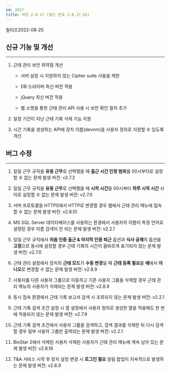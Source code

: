 ```yaml
---
id: 2817
title: 버전 2.8.17 (빌드 번호 2.8.17.62)
---
```


릴리즈<Separator/>2022-08-25

## 신규 기능 및 개선

---

1. 근태 관리 보안 취약점 개선

    * 서버 설정 시 지원하지 않는 Cipher suite 사용을 제한

    * DB 드라이버 최신 버전 적용

    * jQuery 최신 버전 적용

    * 웹 소켓을 통한 근태 관리 API 사용 시 보안 확인 절차 추가

1. 일정 기간이 지난 근태 기록 삭제 기능 지원

1. 시간 기록을 생성하는 API에 장치 이름(devnm)을 사용자 정의로 지정할 수 있도록 개선

## 버그 수정

---

<BugLists>

1. 일일 근무 규칙을 **유동 근무**로 선택했을 때 **출근 시간 인정 범위**를 00시부터로 설정할 수 없는 문제 <Badge>발생 버전: v2.7.2</Badge>

1. 일일 근무 규칙을 **유동 근무**로 선택했을 때 **시작 시간**을 00시부터 **하루 시작 시간** 사이로 설정할 수 없는 문제 <Badge>발생 버전: v2.7.0</Badge>

1. 서버 프로토콜을 HTTPS에서 HTTP로 변경할 경우 웹에서 근태 관리 메뉴에 접속할 수 없는 문제 <Badge>발생 버전: v2.8.10</Badge>

1. MS SQL Server 데이터베이스를 사용하는 환경에서 사용자의 이름이 특정 언어로 설정된 경우 이름 검색이 안 되는 문제 <Badge>발생 버전: v2.2.1</Badge>

1. 일일 근무 규칙에서 **처음 인증 출근 & 마지막 인증 퇴근** 옵션과 **식사 공제**의 옵션을 **고정**으로 동시에 설정할 경우 근태 기록의 시간이 올바르게 표기되지 않는 문제 <Badge>발생 버전: v2.7.0</Badge>

1. 근태 관리 설정에서 장치의 **근태 모드**가 **수동 변경**일 때 **근태 등록 필요**를 **예**에서 **아니오**로 변경할 수 없는 문제 <Badge>발생 버전: v2.8.9</Badge>

1. 사용자를 다른 사용자 그룹으로 이동하고 기존 사용자 그룹을 삭제할 경우 근태 관리 메뉴의 사용자가 삭제되는 문제 <Badge>발생 버전: v2.8.9</Badge>

1. 동시 접속 환경에서 근태 기록 보고서 검색 시 조회되지 않는 문제 <Badge>발생 버전: v2.2.1</Badge>

1. 근태 기록 검색 조건 설정 시 열 설정에서 사용자 정의로 생성한 열을 적용해도 한 번에 적용되지 않는 문제 <Badge>발생 버전: v2.7.9</Badge>

1. 근태 기록 검색 조건에서 사용자 그룹을 검색하고, 검색 결과를 삭제한 뒤 다시 검색할 경우 일부 사용자 그룹만 출력되는 문제 <Badge>발생 버전: v2.2.1</Badge>

1. BioStar 2에서 삭제된 사용자 삭제된 사용자가 근태 관리 메뉴에 계속 남아 있는 문제 <Badge>발생 버전: v2.8.16</Badge>

1. T&A 서비스 시작 후 장치 설정 변경 시 **로그인 필요** 알림 팝업이 지속적으로 발생하는 문제 <Badge>발생 버전: v2.8.9</Badge>

</BugLists>